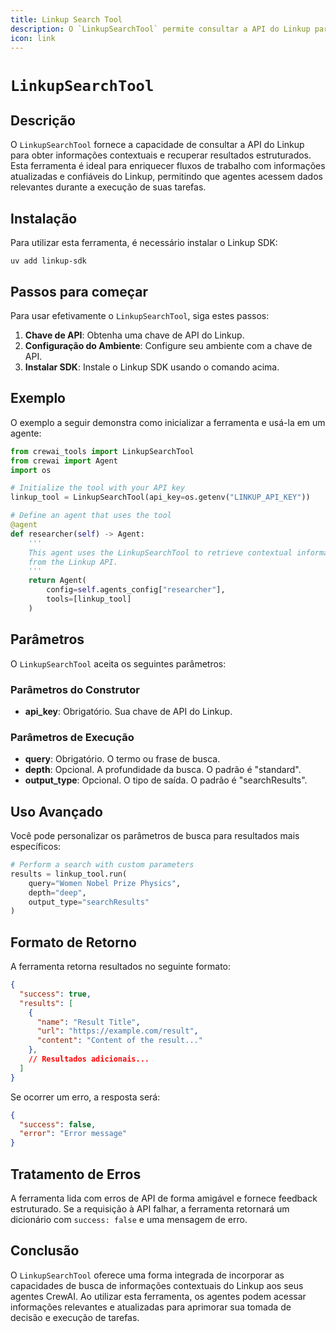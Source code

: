 ```yaml
---
title: Linkup Search Tool
description: O `LinkupSearchTool` permite consultar a API do Linkup para obter informações contextuais.
icon: link
---
```


# `LinkupSearchTool`

## Descrição

O `LinkupSearchTool` fornece a capacidade de consultar a API do Linkup para obter informações contextuais e recuperar resultados estruturados. Esta ferramenta é ideal para enriquecer fluxos de trabalho com informações atualizadas e confiáveis do Linkup, permitindo que agentes acessem dados relevantes durante a execução de suas tarefas.

## Instalação

Para utilizar esta ferramenta, é necessário instalar o Linkup SDK:

```shell
uv add linkup-sdk
```

## Passos para começar

Para usar efetivamente o `LinkupSearchTool`, siga estes passos:

1. **Chave de API**: Obtenha uma chave de API do Linkup.
2. **Configuração do Ambiente**: Configure seu ambiente com a chave de API.
3. **Instalar SDK**: Instale o Linkup SDK usando o comando acima.

## Exemplo

O exemplo a seguir demonstra como inicializar a ferramenta e usá-la em um agente:

```python Code
from crewai_tools import LinkupSearchTool
from crewai import Agent
import os

# Initialize the tool with your API key
linkup_tool = LinkupSearchTool(api_key=os.getenv("LINKUP_API_KEY"))

# Define an agent that uses the tool
@agent
def researcher(self) -> Agent:
    '''
    This agent uses the LinkupSearchTool to retrieve contextual information
    from the Linkup API.
    '''
    return Agent(
        config=self.agents_config["researcher"],
        tools=[linkup_tool]
    )
```

## Parâmetros

O `LinkupSearchTool` aceita os seguintes parâmetros:

### Parâmetros do Construtor
- **api_key**: Obrigatório. Sua chave de API do Linkup.

### Parâmetros de Execução
- **query**: Obrigatório. O termo ou frase de busca.
- **depth**: Opcional. A profundidade da busca. O padrão é "standard".
- **output_type**: Opcional. O tipo de saída. O padrão é "searchResults".

## Uso Avançado

Você pode personalizar os parâmetros de busca para resultados mais específicos:

```python Code
# Perform a search with custom parameters
results = linkup_tool.run(
    query="Women Nobel Prize Physics",
    depth="deep",
    output_type="searchResults"
)
```

## Formato de Retorno

A ferramenta retorna resultados no seguinte formato:

```json
{
  "success": true,
  "results": [
    {
      "name": "Result Title",
      "url": "https://example.com/result",
      "content": "Content of the result..."
    },
    // Resultados adicionais...
  ]
}
```

Se ocorrer um erro, a resposta será:

```json
{
  "success": false,
  "error": "Error message"
}
```

## Tratamento de Erros

A ferramenta lida com erros de API de forma amigável e fornece feedback estruturado. Se a requisição à API falhar, a ferramenta retornará um dicionário com `success: false` e uma mensagem de erro.

## Conclusão

O `LinkupSearchTool` oferece uma forma integrada de incorporar as capacidades de busca de informações contextuais do Linkup aos seus agentes CrewAI. Ao utilizar esta ferramenta, os agentes podem acessar informações relevantes e atualizadas para aprimorar sua tomada de decisão e execução de tarefas.
